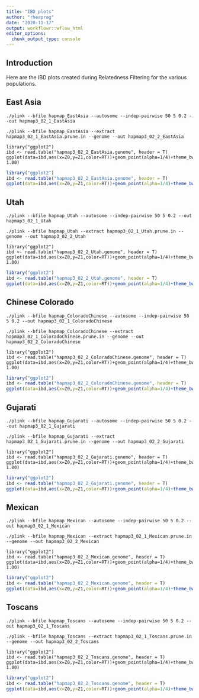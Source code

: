 ```yaml
---
title: "IBD_plots"
author: "rheaprag"
date: "2020-11-17"
output: workflowr::wflow_html
editor_options:
  chunk_output_type: console
---
```


## Introduction
Here are the IBD plots created during Relatedness Filtering for the various populations. 

## East Asia
```{}
./plink --bfile hapmap_EastAsia --autosome --indep-pairwise 50 5 0.2 --out hapmap3_02_1_EastAsia
```

```{}
./plink --bfile hapmap_EastAsia --extract hapmap3_02_1_EastAsia.prune.in --genome --out hapmap3_02_2_EastAsia
```

```{}
library("ggplot2")
ibd <- read.table("hapmap3_02_2_EastAsia.genome", header = T)
ggplot(data=ibd,aes(x=Z0,y=Z1,color=RT))+geom_point(alpha=1/4)+theme_bw()+ylim(0.00, 1.00)
```

```r
library("ggplot2")
ibd <- read.table("hapmap3_02_2_EastAsia.genome", header = T)
ggplot(data=ibd,aes(x=Z0,y=Z1,color=RT))+geom_point(alpha=1/4)+theme_bw()+ylim(0.00, 1.00)
```

## Utah
```{}
./plink --bfile hapmap_Utah --autosome --indep-pairwise 50 5 0.2 --out hapmap3_02_1_Utah
```

```{}
./plink --bfile hapmap_Utah --extract hapmap3_02_1_Utah.prune.in --genome --out hapmap3_02_2_Utah
```

```{}
library("ggplot2")
ibd <- read.table("hapmap3_02_2_Utah.genome", header = T)
ggplot(data=ibd,aes(x=Z0,y=Z1,color=RT))+geom_point(alpha=1/4)+theme_bw()+ylim(0.00, 1.00)
```

```r
library("ggplot2")
ibd <- read.table("hapmap3_02_2_Utah.genome", header = T)
ggplot(data=ibd,aes(x=Z0,y=Z1,color=RT))+geom_point(alpha=1/4)+theme_bw()+ylim(0.00, 1.00)
```

## Chinese Colorado
```{}
./plink --bfile hapmap_ColoradoChinese --autosome --indep-pairwise 50 5 0.2 --out hapmap3_02_1_ColoradoChinese
```

```{}
./plink --bfile hapmap_ColoradoChinese --extract hapmap3_02_1_ColoradoChinese.prune.in --genome --out hapmap3_02_2_ColoradoChinese
```

```{}
library("ggplot2")
ibd <- read.table("hapmap3_02_2_ColoradoChinese.genome", header = T)
ggplot(data=ibd,aes(x=Z0,y=Z1,color=RT))+geom_point(alpha=1/4)+theme_bw()+ylim(0.00, 1.00)
```

```r
library("ggplot2")
ibd <- read.table("hapmap3_02_2_ColoradoChinese.genome", header = T)
ggplot(data=ibd,aes(x=Z0,y=Z1,color=RT))+geom_point(alpha=1/4)+theme_bw()+ylim(0.00, 1.00)
```

## Gujarati
```{}
./plink --bfile hapmap_Gujarati --autosome --indep-pairwise 50 5 0.2 --out hapmap3_02_1_Gujarati
```

```{}
./plink --bfile hapmap_Gujarati --extract hapmap3_02_1_Gujarati.prune.in --genome --out hapmap3_02_2_Gujarati
```

```{}
library("ggplot2")
ibd <- read.table("hapmap3_02_2_Gujarati.genome", header = T)
ggplot(data=ibd,aes(x=Z0,y=Z1,color=RT))+geom_point(alpha=1/4)+theme_bw()+ylim(0.00, 1.00)
```

```r
library("ggplot2")
ibd <- read.table("hapmap3_02_2_Gujarati.genome", header = T)
ggplot(data=ibd,aes(x=Z0,y=Z1,color=RT))+geom_point(alpha=1/4)+theme_bw()+ylim(0.00, 1.00)
```

## Mexican
```{}
./plink --bfile hapmap_Mexican --autosome --indep-pairwise 50 5 0.2 --out hapmap3_02_1_Mexican
```

```{}
./plink --bfile hapmap_Mexican --extract hapmap3_02_1_Mexican.prune.in --genome --out hapmap3_02_2_Mexican
```

```{}
library("ggplot2")
ibd <- read.table("hapmap3_02_2_Mexican.genome", header = T)
ggplot(data=ibd,aes(x=Z0,y=Z1,color=RT))+geom_point(alpha=1/4)+theme_bw()+ylim(0.00, 1.00)
```

```r
library("ggplot2")
ibd <- read.table("hapmap3_02_2_Mexican.genome", header = T)
ggplot(data=ibd,aes(x=Z0,y=Z1,color=RT))+geom_point(alpha=1/4)+theme_bw()+ylim(0.00, 1.00)
```

## Toscans
```{}
./plink --bfile hapmap_Toscans --autosome --indep-pairwise 50 5 0.2 --out hapmap3_02_1_Toscans
```

```{}
./plink --bfile hapmap_Toscans --extract hapmap3_02_1_Toscans.prune.in --genome --out hapmap3_02_2_Toscans
```

```{}
library("ggplot2")
ibd <- read.table("hapmap3_02_2_Toscans.genome", header = T)
ggplot(data=ibd,aes(x=Z0,y=Z1,color=RT))+geom_point(alpha=1/4)+theme_bw()+ylim(0.00, 1.00)
```

```r
library("ggplot2")
ibd <- read.table("hapmap3_02_2_Toscans.genome", header = T)
ggplot(data=ibd,aes(x=Z0,y=Z1,color=RT))+geom_point(alpha=1/4)+theme_bw()+ylim(0.00, 1.00)
```
